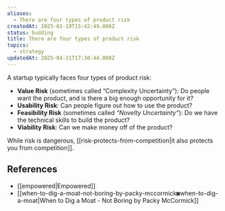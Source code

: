 ```yaml
---
aliases:
  - There are four types of product risk
createdAt: 2025-01-19T15:42:49.000Z
status: budding
title: There are four types of product risk
topics:
  - strategy
updatedAt: 2025-04-21T17:30:44.000Z
---
```

A startup typically faces four types of product risk:

- **Value Risk** (sometimes called “Complexity Uncertainty”): Do people want the product, and is there a big enough opportunity for it?
- **Usability Risk**: Can people figure out how to use the product?
- **Feasibility Risk** (sometimes called _“Novelty Uncertainty”_): Do we have the technical skills to build the product?
- **Viability Risk**: Can we make money off of the product?

While risk is dangerous, [[risk-protects-from-competition|it also protects you from competition]].

## References

- [[empowered|Empowered]]
- [[when-to-dig-a-moat-not-boring-by-packy-mccormick◙when-to-dig-a-moat|When to Dig a Moat - Not Boring by Packy McCormick]]
